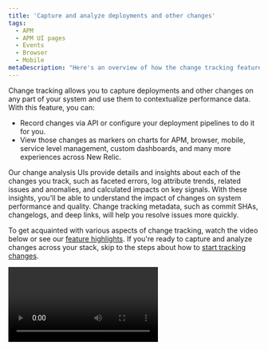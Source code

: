 ```yaml
---
title: 'Capture and analyze deployments and other changes'
tags:
  - APM
  - APM UI pages
  - Events
  - Browser
  - Mobile
metaDescription: "Here's an overview of how the change tracking feature can help you analyze the effects of recent changes on your users and systems."
---
```





Change tracking allows you to capture deployments and other changes on any part of your system and use them to contextualize performance data. With this feature, you can:

* Record changes via API or configure your deployment pipelines to do it for you.
* View those changes as markers on charts for APM, browser, mobile, service level management, custom dashboards, and many more experiences across New Relic.

Our change analysis UIs provide details and insights about each of the changes you track, such as faceted errors, log attribute trends, related issues and anomalies, and calculated impacts on key signals. With these insights, you'll be able to understand the impact of changes on system performance and quality. Change tracking metadata, such as commit SHAs, changelogs, and deep links, will help you resolve issues more quickly.

To get acquainted with various aspects of change tracking, watch the video below or see our [feature highlights](#feature-highlights). If you're ready to capture and analyze changes across your stack, skip to the steps about how to [start tracking changes](#start-tracking).

<Video id="ikRUKJf7hyU" type="youtube" />
<figcaption>
  Here's a six-minute video explaining change tracking.
</figcaption>


## Feature highlights [#feature-highlights]

Change tracking has a number of features that help you gauge the effects of changes in your systems.

### Capture changes in your system on any entity  [#capture-range-of-changes]

Change tracking goes far beyond simple deployment tracking for APM services. You can also track changes in mobile apps, infrastructure hosts, workloads, and more.

Note that if you're using the old REST v2 APM deployments API, you need to migrate to our GraphQL API to start capturing changes on [entity types](/docs/new-relic-solutions/new-relic-one/core-concepts/what-entity-new-relic/#find) besides APM services. If you switch to change tracking with the GraphQL API, you'll be able to leverage our current [Jenkins](/docs/change-tracking/ci-cd/change-tracking-jenkins) and [GitHub Actions](/docs/change-tracking/ci-cd/change-tracking-github-actions) integrations, as well as any future CI/CD integrations.

Our goal is to provide full-platform coverage for markers on charts, but some of the New Relic curated experiences don't yet feature interactive markers on all charts. In the meantime, you can still record changes on relevant entity types and build your own experience around that type using a custom dashboard.

### Quickly answer the question “What changed?” [#what-changed]

Once you start [capturing deployments](#start-tracking) and other changes to entities in your system, you'll automatically see interactive markers drawn on related charts in APM, mobile, browser, service level management, custom dashboards, and elsewhere. You'll also see entity sidebar options related to change tracking (for example, **Deployments**) popping up across New Relic.

### Lower your mean time to resolution (MTTR) [#mttr]

Change tracking has powerful interfaces to help you quickly understand the impact a change has had on your system. Here are some tasks change tracking can help with:

* Want to see how many regressions or new error groups we detected since a change? For more about regressions, see [errors inbox](/docs/errors-inbox/errors-inbox).
* Want to see what anomalous activity we identified since a change?
* Need to run a head-to-head comparison of deployments to see if things are getting better or worse?

You can do these tasks (and more) with our new change tracking UIs. Read about the change tracking experience in [How to view and analyze your changes in New Relic](/docs/change-tracking/change-tracking-view-analyze/).

### All deployment and change data is now stored in one place [#single-source-truth]

Every change you capture via change tracking APIs or integrations is stored in the New Relic database (NRDB). You can query deployment and change data using NRQL and NerdGraph. For examples of how to query for data about changes you have captured see [Query deployments data](/docs/change-tracking/change-tracking-view-analyze/#query-deployments).

### Make it easier for teams to understand the effects of changes [#api-fields]

With change tracking, you can leverage a growing list of API fields to connect your production telemetry to pre-production workflows, logically group deployments, and unlock fast and easy context sharing between teams.

For example, you can relate multiple deployments or other changes to one another using the `groupID` attribute, or you can add a commit SHA, your changelog, or a deep link to your CI/CD platform.

### Get the information you need without switching contexts [#context-switching]

You can see changes on parts of your system related to the entity you're looking at without switching contexts. By leveraging the New Relic [entity relationships feature](/docs/apis/nerdgraph/examples/nerdgraph-relationships-api-tutorial/), you can automatically see changes to related entities drawn on charts alongside changes made to the central entity. For more on entity relationships, see this [NerdGraph tutorial](/docs/apis/nerdgraph/examples/nerdgraph-relationships-api-tutorial/).

## Start tracking your changes [#start-tracking]

You can capture and analyze changes in a variety of ways. Choose the option that fits best your environment:

* [NerdGraph (GraphQL) API](/docs/change-tracking/change-tracking-graphql): You can use GraphQL mutations to designate what changes to track and then run queries to list details about what you're tracking.
* [New Relic CLI](/docs/change-tracking/change-tracking-cli): Use our command line interface to designate what changes you want to track.
* [Jenkins](/docs/change-tracking/ci-cd/change-tracking-jenkins): Our plugin makes it easy for you to use Jenkins for tracking changes.
* [GitHub Actions](/docs/change-tracking/ci-cd/change-tracking-github-actions): We have tips about how to configure GitHub actions in your CI/CD pipeline.

After you capture changes, start using them to contextualize your telemetry, performance, and quality data. Learn more about this in [How to view and analyze your changes in New Relic](/docs/change-tracking/change-tracking-view-analyze/).

<Callout variant="tip">
  Don't forget to notify your teams on Slack about deployments and other changes using webhooks. See [Automatically Slack colleagues about system changes](/docs/change-tracking/change-tracking-slack).
</Callout>